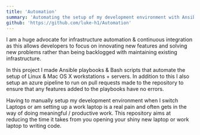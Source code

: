 ```yaml
---
title: 'Automation'
summary: 'Automating the setup of my development environment with Ansible & bash'
github: 'https://github.com/luke-h1/Automation'
---
```


I am a huge advocate for infrastructure automation & continuous integration as this allows developers to focus on innovating new features and solving new problems rather than being backlogged with maintaining existing infrastructure.


In this project I made Ansible playbooks & Bash scripts that automate the setup of Linux & Mac OS X workstations + servers. In addition to this I also setup an azure pipeline to run on pull requests made to the repository to ensure that any features added to the playbooks have no errors.


Having to manually setup my development environment when I switch Laptops or am setting up a work laptop is a real pain and often gets in the way of doing meaningful / productive work. This repository aims at reducing the time it takes from you opening your shiny new laptop or work laptop to writing code. 
